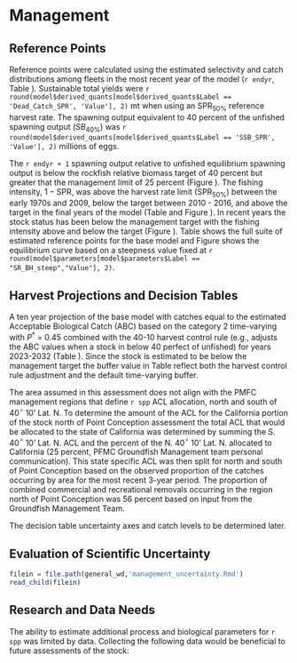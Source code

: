 # Management 

## Reference Points

Reference points were calculated using the estimated selectivity and catch distributions among fleets in the most recent year of the model (`r endyr`, Table \ref{tab:referenceES}). Sustainable total yields  were `r round(model$derived_quants[model$derived_quants$Label == 'Dead_Catch_SPR', 'Value'], 2)` mt when using an $\text{SPR}_{50\%}$ reference harvest rate. The spawning output equivalent to 40 percent of the unfished spawning output ($SB_{40\%}$) was `r round(model$derived_quants[model$derived_quants$Label == 'SSB_SPR', 'Value'], 2)` millions of eggs. 

The `r endyr + 1` spawning output relative to unfished equilibrium spawning output is below the rockfish relative biomass target of 40 percent but greater that the management limit of 25 percent (Figure \ref{fig:depl}). The fishing intensity, $1-\text{SPR}$, was above the harvest rate limit ($\text{SPR}_{50\%}$) between the early 1970s and 2009, below the target between 2010 - 2016, and above the target in the final years of the model  (Table \ref{tab:timeseries} and Figure \ref{fig:1-spr}). In recent years the stock status has been below the management target with the fishing intensity above and below the target (Figure \ref{fig:phase}). Table \ref{tab:referenceES} shows the full suite of estimated reference points for the base model and Figure \ref{fig:yield} shows the equilibrium curve based on a steepness value fixed at `r round(model$parameters[model$parameters$Label == "SR_BH_steep","Value"], 2)`.



## Harvest Projections and Decision Tables

A ten year projection of the base model with catches equal to the estimated Acceptable Biological Catch (ABC) based on the category 2 time-varying with $P^*$ = 0.45 combined with the 40-10 harvest control rule (e.g., adjusts the ABC values when a stock in below 40 perfect of unfished) for years 2023-2032 (Table \ref{tab:project}). Since the stock is estimated to be below the management target the buffer value in Table \ref{tab:project} reflect both the harvest control rule adjustment and the default time-varying buffer.

The area assumed in this assessment does not align with the PMFC management regions that define `r spp` ACL allocation, north and south of 40$^\circ$ 10' Lat. N. To determine the amount of the ACL for the California portion of the stock north of Point Conception assessment the total ACL that would be allocated to the state of California was determined by summing the S. 40$^\circ$ 10' Lat. N. ACL and the percent of the N. 40$^\circ$ 10' Lat. N. allocated to California (25 percent, PFMC Groundfish Management team personal communication). This state specific ACL was then split for north and south of Point Conception based on the observed proportion of the catches occurring by area for the most recent 3-year period. The proportion of combined commercial and recreational removals occurring in the region north of Point Conception was 56 percent based on input from the Groundfish Management Team.    

The decision table uncertainty axes and catch levels to be determined later.


## Evaluation of Scientific Uncertainty

```r
filein = file.path(general_wd,'management_uncertainty.Rmd')
read_child(filein)
```

## Research and Data Needs

The ability to estimate additional process and biological parameters for `r spp` was limited by data. Collecting the following data would be beneficial to future assessments of the stock:

\begin{itemize}

	\item Both the recreational and commercial length data indicated that selection of `r spp` occurs at sizes that were below the length at 50 percent maturity assumed in the base model. Developing area specific estimates of the length- or age-at-maturity of `r spp` in California waters north of Point Conception would provide additional understanding of the potential impact of size selectivity by each fleet.

	\item At the time of the assessment due to issues in California data in PacFIN (i.e., condition code) length samples landed live vs. dead from the commercial were unable to be identified. The ability to examine sample sizes and lengths from each type of landings would allow for future assessments to account for the range of commercial fishing behavior.

\end{itemize}